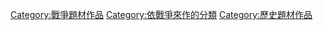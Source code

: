 [[Category:戰爭題材作品|Category:戰爭題材作品]]
[[Category:依戰爭來作的分類|Category:依戰爭來作的分類]]
[[Category:歷史題材作品|Category:歷史題材作品]]